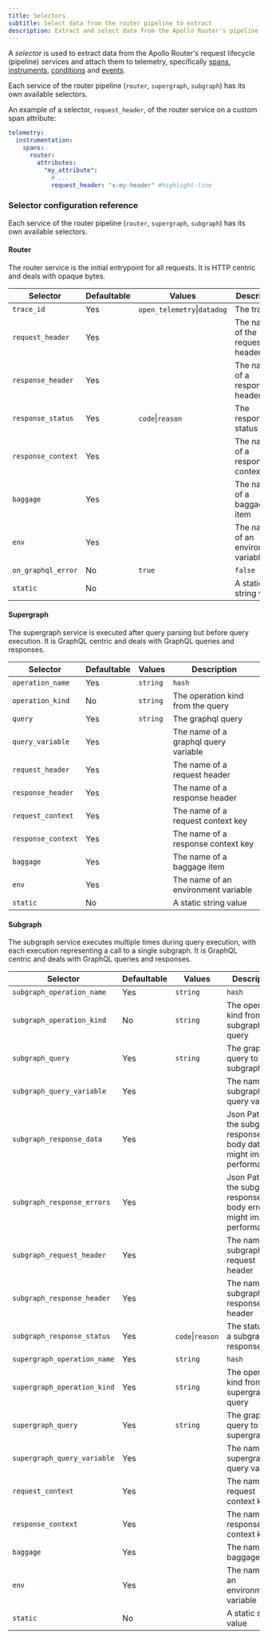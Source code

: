 ```yaml
---
title: Selectors
subtitle: Select data from the router pipeline to extract
description: Extract and select data from the Apollo Router's pipeline services to attach to telemetry.
---
```


A _selector_ is used to extract data from the Apollo Router's request lifecycle (pipeline) services and attach them to telemetry, specifically [spans](./spans), [instruments](./instruments), [conditions](./conditions) and [events](./events).

Each service of the router pipeline (`router`, `supergraph`, `subgraph`) has its own available selectors.

An example of a selector, `request_header`, of the router service on a custom span attribute:

```yaml title="router.yaml"
telemetry:
  instrumentation:
    spans:
      router:
        attributes:
          "my_attribute":
            # ...
            request_header: "x-my-header" #highlight-line
```

### Selector configuration reference

Each service of the router pipeline (`router`, `supergraph`, `subgraph`) has its own available selectors.

#### Router

The router service is the initial entrypoint for all requests. It is HTTP centric and deals with opaque bytes.

| Selector           | Defaultable | Values                      | Description                          |
|--------------------|-------------|-----------------------------|--------------------------------------|
| `trace_id`         | Yes         | `open_telemetry`\|`datadog` | The trace ID                         |
| `request_header`   | Yes         |                             | The name of the request header       |
| `response_header`  | Yes         |                             | The name of a response header        |
| `response_status`  | Yes         | `code`\|`reason`            | The response status                  |
| `response_context` | Yes         |                             | The name of a response context key   |
| `baggage`          | Yes         |                             | The name of a baggage item           |
| `env`              | Yes         |                             | The name of an environment variable  |
| `on_graphql_error` | No          | `true`|`false`              | Boolean set to true if the response payload contains a graphql error  |
| `static`           | No          |                             | A static string value                |

#### Supergraph

The supergraph service is executed after query parsing but before query execution. It is GraphQL centric and deals with GraphQL queries and responses.

| Selector           | Defaultable | Values                              | Description                          |
|--------------------|-------------|-------------------------------------|--------------------------------------|
| `operation_name`   | Yes         | `string`|`hash`                     | The operation name from the query    |
| `operation_kind`   | No          | `string`                            | The operation kind from the query    |
| `query`            | Yes         | `string`                            | The graphql query                    |
| `query_variable`   | Yes         |                                     | The name of a graphql query variable |
| `request_header`   | Yes         |                                     | The name of a request header         |
| `response_header`  | Yes         |                                     | The name of a response header        |
| `request_context`  | Yes         |                                     | The name of a request context key    |
| `response_context` | Yes         |                                     | The name of a response context key   |
| `baggage`          | Yes         |                                     | The name of a baggage item           |
| `env`              | Yes         |                                     | The name of an environment variable  |
| `static`           | No          |                                     | A static string value                |


#### Subgraph

The subgraph service executes multiple times during query execution, with each execution representing a call to a single subgraph. It is GraphQL centric and deals with GraphQL queries and responses.

| Selector                    | Defaultable | Values                              | Description                                                                     |
|-----------------------------|-------------|-------------------------------------|---------------------------------------------------------------------------------|
| `subgraph_operation_name`   | Yes         | `string`|`hash`                     | The operation name from the subgraph query                                      |
| `subgraph_operation_kind`   | No          | `string`                            | The operation kind from the subgraph query                                      |
| `subgraph_query`            | Yes         | `string`                            | The graphql query to the subgraph                                               |
| `subgraph_query_variable`   | Yes         |                                     | The name of a subgraph query variable                                           |
| `subgraph_response_data`    | Yes         |                                     | Json Path into the subgraph response body data (it might impact performances)   |
| `subgraph_response_errors`  | Yes         |                                     | Json Path into the subgraph response body errors (it might impact performances) |
| `subgraph_request_header`   | Yes         |                                     | The name of a subgraph request header                                           |
| `subgraph_response_header`  | Yes         |                                     | The name of a subgraph response header                                          |
| `subgraph_response_status`  | Yes         | `code`\|`reason`                    | The status of a subgraph response                                               |
| `supergraph_operation_name` | Yes         | `string`|`hash`                     | The operation name from the supergraph query                                    |
| `supergraph_operation_kind` | Yes         | `string`                            | The operation kind from the supergraph query                                    |
| `supergraph_query`          | Yes         | `string`                            | The graphql query to the supergraph                                             |
| `supergraph_query_variable` | Yes         |                                     | The name of a supergraph query variable                                         |
| `request_context`           | Yes         |                                     | The name of a request context key                                               |
| `response_context`          | Yes         |                                     | The name of a response context key                                              |
| `baggage`                   | Yes         |                                     | The name of a baggage item                                                      |
| `env`                       | Yes         |                                     | The name of an environment variable                                             |
| `static`                    | No          |                                     | A static string value                                                           |
